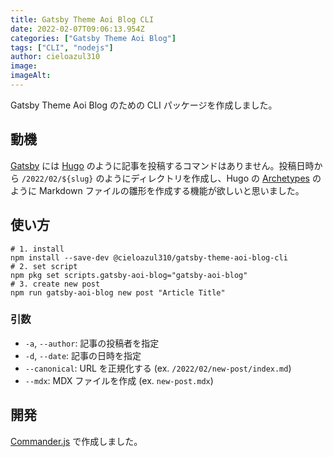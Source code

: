 ```yaml
---
title: Gatsby Theme Aoi Blog CLI
date: 2022-02-07T09:06:13.954Z
categories: ["Gatsby Theme Aoi Blog"]
tags: ["CLI", "nodejs"]
author: cieloazul310
image: 
imageAlt: 
---
```


Gatsby Theme Aoi Blog のための CLI パッケージを作成しました。

## 動機

[Gatsby] には [Hugo] のように記事を投稿するコマンドはありません。投稿日時から `/2022/02/${slug}` のようにディレクトリを作成し、Hugo の [Archetypes](https://gohugo.io/content-management/archetypes/) のように Markdown ファイルの雛形を作成する機能が欲しいと思いました。

## 使い方

```shell
# 1. install
npm install --save-dev @cieloazul310/gatsby-theme-aoi-blog-cli
# 2. set script
npm pkg set scripts.gatsby-aoi-blog="gatsby-aoi-blog"
# 3. create new post
npm run gatsby-aoi-blog new post "Article Title"
```

### 引数

- `-a`, `--author`: 記事の投稿者を指定
- `-d`, `--date`: 記事の日時を指定
- `--canonical`: URL を正規化する (ex. `/2022/02/new-post/index.md`)
- `--mdx`: MDX ファイルを作成 (ex. `new-post.mdx`)

## 開発

[Commander.js](https://www.npmjs.com/package/commander) で作成しました。

## 

[Gatsby]: https://gatsbyjs.com/ "Gatsby"
[MUI]: https://mui.org/ "MUI"
[TypeScript]: https://typescriptlang.org/ "TypeScript"
[Hugo]: https://gohugo.io/ "Hugo"
